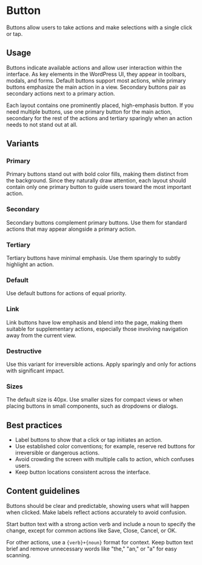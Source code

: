 
<Meta title="Components/Actions/Button/Best Practices" />

# Button
Buttons allow users to take actions and make selections with a single click or tap.

<FigmaEmbed url="https://www.figma.com/design/V7NfxdP0ybEMXf01WyWGKB/Storybook-documentation-Figma-assets?node-id=5-280&node-type=frame&t=JLKM1grrtWleRkFR-11" title="Overview of button variants" height="400" />


## Usage
Buttons indicate available actions and allow user interaction within the interface. As key elements in the WordPress UI, they appear in toolbars, modals, and forms. Default buttons support most actions, while primary buttons emphasize the main action in a view. Secondary buttons pair as secondary actions next to a primary action. 

Each layout contains one prominently placed, high-emphasis button. If you need multiple buttons, use one primary button for the main action, secondary for the rest of the actions and tertiary sparingly when an action needs to not stand out at all.

## Variants

### Primary
Primary buttons stand out with bold color fills, making them distinct from the background. Since they naturally draw attention, each layout should contain only one primary button to guide users toward the most important action.

<FigmaEmbed url="https://www.figma.com/design/V7NfxdP0ybEMXf01WyWGKB/Storybook-documentation-Figma-assets?node-id=5-640&node-type=frame&t=HfUDxJShbqa3dM4N-11" title="Primary variant" height="400" />

### Secondary
Secondary buttons complement primary buttons. Use them for standard actions that may appear alongside a primary action.

<FigmaEmbed url="https://www.figma.com/design/V7NfxdP0ybEMXf01WyWGKB/Storybook-documentation-Figma-assets?node-id=5-808&node-type=frame&t=HfUDxJShbqa3dM4N-11" title="Secondary variant" height="400" />

### Tertiary
Tertiary buttons have minimal emphasis. Use them sparingly to subtly highlight an action.

<FigmaEmbed url="https://www.figma.com/design/V7NfxdP0ybEMXf01WyWGKB/Storybook-documentation-Figma-assets?node-id=5-874&node-type=frame&t=HfUDxJShbqa3dM4N-11" title="Tertiary variant" height="400" />

### Default
Use default buttons for actions of equal priority.

<FigmaEmbed url="https://www.figma.com/design/V7NfxdP0ybEMXf01WyWGKB/Storybook-documentation-Figma-assets?node-id=5-940&node-type=frame&t=HfUDxJShbqa3dM4N-11" title="Default variant" height="400" />

### Link
Link buttons have low emphasis and blend into the page, making them suitable for supplementary actions, especially those involving navigation away from the current view.

<FigmaEmbed url="https://www.figma.com/design/V7NfxdP0ybEMXf01WyWGKB/Storybook-documentation-Figma-assets?node-id=5-1006&node-type=frame&t=HfUDxJShbqa3dM4N-11" title="Link variant" height="400" />

### Destructive
Use this variant for irreversible actions. Apply sparingly and only for actions with significant impact.

<FigmaEmbed url="https://www.figma.com/design/V7NfxdP0ybEMXf01WyWGKB/Storybook-documentation-Figma-assets?node-id=5-1069&node-type=frame&t=HfUDxJShbqa3dM4N-11" title="isDestructive prop enabled" height="400" />

### Sizes
The default size is 40px. Use smaller sizes for compact views or when placing buttons in small components, such as dropdowns or dialogs.

## Best practices

- Label buttons to show that a click or tap initiates an action.
- Use established color conventions; for example, reserve red buttons for irreversible or dangerous actions.
- Avoid crowding the screen with multiple calls to action, which confuses users.
- Keep button locations consistent across the interface.

## Content guidelines

Buttons should be clear and predictable, showing users what will happen when clicked. Make labels reflect actions accurately to avoid confusion. 

Start button text with a strong action verb and include a noun to specify the change, except for common actions like Save, Close, Cancel, or OK. 

For other actions, use a `{verb}+{noun}` format for context. Keep button text brief and remove unnecessary words like "the," "an," or "a" for easy scanning.
